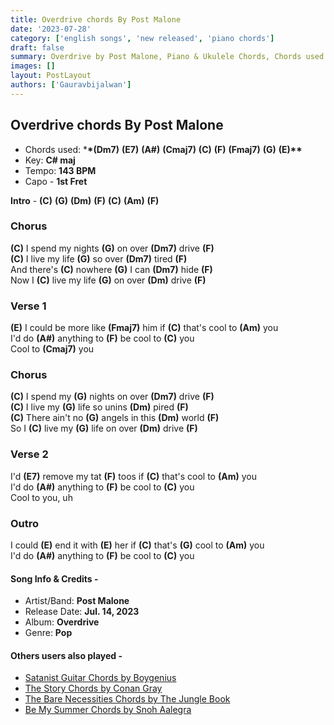 ```yaml
---
title: Overdrive chords By ​Post Malone
date: '2023-07-28'
category: ['english songs', 'new released', 'piano chords']
draft: false
summary: Overdrive by Post Malone, Piano & Ukulele Chords, Chords used - (Dm7) (E7) (A#) (Cmaj7) (C) (F) (Fmaj7) (G) (E), Capo - 1st Fret, Key - C# major.
images: []
layout: PostLayout
authors: ['Gauravbijalwan']
---
```


## Overdrive chords By ​Post Malone

- Chords used: \***\*(Dm7)** **(E7)** **(A#)** **(Cmaj7)** **(C)** **(F)** **(Fmaj7)** **(G)** **(E)\*\***
- Key: **C# maj**
- Tempo: **143 BPM**
- Capo - **1st Fret**

**Intro** - **(C)** **(G)** **(Dm)** **(F)** **(C)** **(Am)** **(F)**

### Chorus

**(C)** I spend my nights **(G)** on over **(Dm7)** drive **(F)**\
**(C)** I live my life **(G)** so over **(Dm7)** tired **(F)**\
And there's **(C)** nowhere **(G)** I can **(Dm7)** hide **(F)**\
Now I **(C)** live my life **(G)** on over **(Dm)** drive **(F)**

### Verse 1

**(E)** I could be more like **(Fmaj7)** him if **(C)** that's cool to **(Am)** you\
I'd do **(A#)** anything to **(F)** be cool to **(C)** you\
Cool to **(Cmaj7)** you

### Chorus

**(C)** I spend my **(G)** nights on over **(Dm7)** drive **(F)**\
**(C)** I live my **(G)** life so unins **(Dm)** pired **(F)**\
**(C)** There ain't no **(G)** angels in this **(Dm)** world **(F)**\
So I **(C)** live my **(G)** life on over **(Dm)** drive **(F)**

### Verse 2

I'd **(E7)** remove my tat **(F)** toos if **(C)** that's cool to **(Am)** you\
I'd do **(A#)** anything to **(F)** be cool to **(C)** you\
Cool to you, uh

### Outro

I could **(E)** end it with **(E)** her if **(C)** that's **(G)** cool to **(Am)** you\
I'd do **(A#)** anything to **(F)** be cool to **(C)** you

#### Song Info & Credits -

- Artist/Band: ​**Post Malone**
- Release Date: **Jul. 14, 2023**
- Album: **Overdrive**
- Genre: **Pop**

#### Others users also played -

- [Satanist Guitar Chords by Boygenius](https://www.chordsco.com/chords/satanist-guitar-chords-by-boygenius-)
- [The Story Chords by Conan Gray](https://www.chordsco.com/chords/the-story-chords-by-conan-gray)
- [The Bare Necessities Chords by The Jungle Book](https://www.chordsco.com/chords/the-bare-necessities-chords-by-the-jungle-book)
- [Be My Summer Chords by Snoh Aalegra](https://www.chordsco.com/chords/be-my-summer-chords-by-snoh-aalegra)
